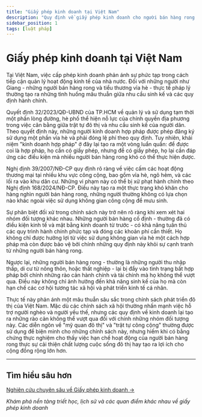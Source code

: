 ```yaml
---
title: "Giấy phép kinh doanh tại Việt Nam"
description: "Quy định về giấy phép kinh doanh cho người bán hàng rong và cố định tại Việt Nam"
sidebar_position: 1
tags: [luật pháp]
---
```



# Giấy phép kinh doanh tại Việt Nam

Tại Việt Nam, việc cấp phép kinh doanh phản ánh sự phức tạp trong cách tiếp cận quản lý hoạt động kinh tế của nhà nước. Đối với những người như Giang - những người bán hàng rong và tiểu thương vỉa hè - thực tế pháp lý thường tạo ra những tình huống mâu thuẫn giữa nhu cầu sinh kế và các quy định hành chính.

Quyết định 32/2023/QĐ-UBND của TP.HCM về quản lý và sử dụng tạm thời một phần lòng đường, hè phố thể hiện nỗ lực của chính quyền địa phương trong việc cân bằng giữa trật tự đô thị và nhu cầu sinh kế của người dân. Theo quyết định này, những người kinh doanh hợp pháp được phép đăng ký sử dụng một phần vỉa hè và phải đóng lệ phí theo quy định. Tuy nhiên, khái niệm "kinh doanh hợp pháp" ở đây lại tạo ra một vòng luẩn quẩn: để được coi là hợp pháp, họ cần có giấy phép, nhưng để có giấy phép, họ lại cần đáp ứng các điều kiện mà nhiều người bán hàng rong khó có thể thực hiện được.

Nghị định 39/2007/NĐ-CP quy định rõ ràng về việc cấm các hoạt động thương mại tại nhiều khu vực công cộng, bao gồm vỉa hè, ngõ hẻm, và các lối ra vào khu dân cư. Những vi phạm này có thể bị xử phạt hành chính theo Nghị định 168/2024/NĐ-CP. Điều này tạo ra một thực trạng khó khăn cho hàng nghìn người bán hàng rong, những người thường không có lựa chọn nào khác ngoài việc sử dụng không gian công cộng để mưu sinh.

Sự phân biệt đối xử trong chính sách này trở nên rõ ràng khi xem xét hai nhóm đối tượng khác nhau. Những người bán hàng cố định - thường đã có điều kiện kinh tế và mặt bằng kinh doanh từ trước - có khả năng tuân thủ các quy trình hành chính phức tạp và đóng các khoản phí cần thiết. Họ không chỉ được hưởng lợi từ việc sử dụng không gian vỉa hè một cách hợp pháp mà còn được bảo vệ bởi chính những quy định này khỏi sự cạnh tranh từ những người bán hàng rong.

Ngược lại, những người bán hàng rong - thường là những người thu nhập thấp, di cư từ nông thôn, hoặc thất nghiệp - lại bị đẩy vào tình trạng bất hợp pháp bởi chính những rào cản hành chính và tài chính mà họ không thể vượt qua. Điều này không chỉ ảnh hưởng đến khả năng sinh kế của họ mà còn hạn chế các cơ hội tương tác xã hội và phát triển kinh tế cá nhân.

Thực tế này phản ánh một mâu thuẫn sâu sắc trong chính sách phát triển đô thị của Việt Nam. Mặc dù các chính sách xã hội thường nhấn mạnh việc hỗ trợ người nghèo và người yếu thế, nhưng các quy định về kinh doanh lại tạo ra những rào cản không thể vượt qua đối với chính những nhóm đối tượng này. Các diễn ngôn về "mỹ quan đô thị" và "trật tự công cộng" thường được sử dụng để biện minh cho những chính sách này, nhưng hiếm khi có bằng chứng thực nghiệm cho thấy việc hạn chế hoạt động của người bán hàng rong thực sự cải thiện chất lượng cuộc sống đô thị hay tạo ra lợi ích cho cộng đồng rộng lớn hơn.

---

## Tìm hiểu sâu hơn

[Nghiên cứu chuyên sâu về Giấy phép kinh doanh →](/knowledge-base/giay-phep-kinh-doanh)

*Khám phá nền tảng triết học, lịch sử và các quan điểm khác nhau về giấy phép kinh doanh*